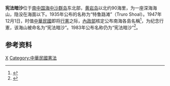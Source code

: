 {{Infobox Disputed Islands
| plural = yes
| name             =宪法暗沙
| image name       = 
| image caption    = 
| image size       = 
| locator map      = {{Location map+|South China Sea|float=center|width=300|caption=宪法暗沙的位置 
|places=
{{location map~ |South China Sea |marksize=6 |lat=16.333333 |long=116.733333
|label='''宪法暗沙
''' |position=bottom}}
}}
| map_custom       = yes
| native name      = 
| native name link = 
| other_names         =Truro Shoal
| location         = [[南中国海|南中国海]]
| coordinates      = {{Coord|16|20|N|116|44|E|display=inline,title}}
| archipelago      = [[中沙群岛|中沙群岛]]
| total islands    = 
| major islands    = 
| area             =
| length           =
| width            =
| coastline        =
| highest mount    = 
| elevation        =-18米 
| country = {{PRC}}
| country admin divisions title = [[地級市|地級市]]
| country admin divisions = [[海南省|海南省]][[三沙市|三沙市]]
| country claim = {{ROC}}
| country claim divisions title = 區
| country claim divisions = [[高雄市|高雄市]][[旗津區|旗津區]]
| population       = 
| population as of = 
| density          = 
| ethnic groups    = 
| additional info  =
}} 
'''宪法暗沙'''位于[[南中国海|南中国海]][[中沙群岛|中沙群岛]]东北部，[[黄岩岛|黄岩岛]]以北约90海里，为一座深海海山，隐没在海面以下。1935年公布的名称为“特鲁路滩”（Truro Shoal）。1947年12月1日，时值[[中華民國|中華民國]]即将[[行憲|行憲]]之际，[[中華民國內政部|內政部]]核定公布南海各島名稱<ref name=民國史大事記>{{cite book |editors=李新 總主編，中國社會科學院近代史研究所中華民國史研究室 編，韓信夫、姜克夫 主編 |title=《中華民國史大事記》 |location=北京 |publisher=中華書局 |year=2011 }}</ref>{{rp|8463-8464}}，为纪念行憲，该海山被命名为“宪法暗沙”。1983年公布名称仍为“宪法暗沙”<ref>{{cite book zh |author=广东省地名委员会 |title=《南海诸岛地名资料汇编》 |format=M |edition=1 |location=广州 |publisher=广东省地图出版社 |date=1988 |pages=191|id= ISBN 80522-023-9}}</ref>。

==参考资料==
{{reflist}}

{{有争议的地区小作品}}
{{South China Sea Islands}}

[[Category:中沙群岛|X]]
[[Category:中華民國憲法|Category:中華民國憲法]]